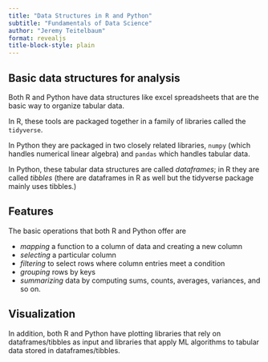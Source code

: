 ```yaml
---
title: "Data Structures in R and Python"
subtitle: "Fundamentals of Data Science"
author: "Jeremy Teitelbaum"
format: revealjs
title-block-style: plain
---
```


## Basic data structures for analysis

Both R and Python have  data structures like excel spreadsheets
that are the basic way to organize tabular data.

In R, these tools are packaged together in a family of libraries
called the `tidyverse`.

In Python they are packaged in two closely related libraries,
`numpy` (which handles numerical linear algebra) and `pandas` which
handles tabular data.

In Python, these tabular data structures are called *dataframes*;
in R they are called *tibbles* (there are dataframes in R as well but
the tidyverse package mainly uses tibbles.)

## Features

The basic operations that both R and Python offer are

- *mapping* a function to a column of data and creating a new column
- *selecting* a particular column
- *filtering* to select rows where column entries meet a condition
- *grouping* rows by keys 
- *summarizing* data by computing sums, counts, averages, variances, and so on.

## Visualization

In addition, both R and Python have plotting libraries that rely on dataframes/tibbles as input and libraries that apply ML algorithms to tabular data stored in dataframes/tibbles.


